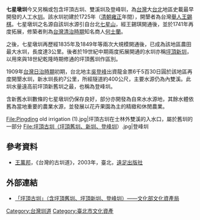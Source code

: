 {{Infobox 台灣圳道
|name      = 七星墩圳
|image     = 
|imagename =
|othername = 坪頂古圳、雙溪圳及登峰玔
|formalname= 七星墩圳
|belong    = 七星農田水利會
|founder   = [[王錫琪|王錫琪]]
|area      = {{ROC-TW}}[[臺北|臺北]]
|begin     = 1725年
|complete  = 
|origin    = [[七星山_(臺北市)|七星山]]的[[內雙溪|內雙溪]]
|length    = 7公里
|measure   = 
|location  =
|altitude  = 
|specialty =
|cost      = 
|website   =
}}
{{tw monument
|name=「坪頂古圳」（含坪頂舊圳、坪頂新圳、登峰圳）
|formername=
|image= 坪頂古圳9073.jpg
|imagename= 
|othername=
|formalname=
|level=文化景觀
|class=水利設施
|date=2007年10月9日
|time=
|location={{TWN}}[[臺北市|臺北市]][[士林區|士林區]]
|open=
|cost=
|website= 
|reg_url =https://nchdb.boch.gov.tw/assets/advanceSearch/culturalLandscape/20071009000008
}}

'''七星墩圳'''今又另稱或包含坪頂古圳、雙溪圳及登峰玔，為[[台灣|台灣]]大[[台北|台北]]地區史載最早開發的人工水[[圳|圳]]。該水圳初建於1725年（[[清朝|清朝]][[雍正|雍正]]年間），開墾者為台灣[[舉人|舉人]][[王錫棋|王錫棋]]。七星墩圳之名源自該圳水源引自台北[[七星山_(臺北市)|七星山]]，經王錫琪開通後，並於1741年再度拓展，修築者則為[[台灣清治時期|台灣清治時期]]知名商人[[何士蘭|何士蘭]]。

之後，七星墩圳再歷經1835年及1849年等兩次大規模開通後，已成為該地區農田最大水圳，長度達3公里。後者於19世紀中期兩度拓展開通的水圳亦稱[[坪頂新圳|坪頂新圳]]，以用來與18世紀乾隆時期修通的坪頂舊圳作區別。

1909年[[台灣日治時期|台灣日治時期]]初期，台北地主[[吳登峰|吳登峰]]出資龍金票6千5百30日圓於該地區再度開墾水圳，新水圳長約7公里，所經隧道約400公尺，主要水源仍為內雙溪。此圳水量遠高前坪頂新舊圳之最，也稱為登峰圳。

含新舊水玔數條的七星墩圳仍保存良好，部分亦開發為自來水水源地，其餘水體依舊為當地重要的農業水源，並發展以花卉果園為主的精緻和休閒農業。

<gallery>
File:Pingding old irrigation (1).jpg|坪頂古圳在士林外雙溪的入水口，屬於舊圳的一部分
File:坪頂古圳（坪頂舊圳、新圳、登峰圳）.jpg|登峰圳
</gallery>

== 參考資料 ==
*[[王萬邦|王萬邦]]，《台灣的古圳道》，2003年，臺北，[[遠足出版社|遠足出版社]]

== 外部連結 ==
*[https://nchdb.boch.gov.tw/assets/advanceSearch/culturalLandscape/20071009000008 「坪頂古圳」（含坪頂舊圳、坪頂新圳、登峰圳）——文化部文化資產局]{{Wayback|url=https://nchdb.boch.gov.tw/assets/advanceSearch/culturalLandscape/20071009000008 |date=20190505163929 }}

{{臺灣地理小作品}}
{{臺灣圳道}}
{{臺北市文化資產}}
[[Category:台灣圳道|Category:台灣圳道]]
[[Category:臺北市文化資產|Category:臺北市文化資產]]